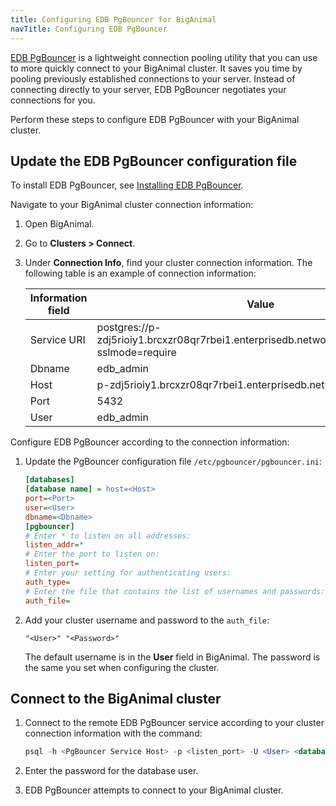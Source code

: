 ```yaml
---
title: Configuring EDB PgBouncer for BigAnimal
navTitle: Configuring EDB PgBouncer
---
```


[EDB PgBouncer](/pgbouncer/latest/) is a lightweight connection pooling utility that you can use to more quickly connect to your BigAnimal cluster. It saves you time by pooling previously established connections to your server. Instead of connecting directly to your server, EDB PgBouncer negotiates your connections for you. 

Perform these steps to configure EDB PgBouncer with your BigAnimal cluster.

## Update the EDB PgBouncer configuration file

To install EDB PgBouncer, see [Installing EDB PgBouncer](/pgbouncer/latest/01_installation/).

Navigate to your BigAnimal cluster connection information: 

1. Open BigAnimal. 

1. Go to **Clusters > Connect**. 

1. Under **Connection Info**, find your cluster connection information. The following table is an example of connection information: 

   | Information field | Value |
   |-------------------|-------|
   | Service URI | postgres://p-zdj5rioiy1.brcxzr08qr7rbei1.enterprisedb.network:5432/edb_admin?sslmode=require |
   | Dbname | edb_admin |
   | Host | p-zdj5rioiy1.brcxzr08qr7rbei1.enterprisedb.network |
   | Port | 5432 |
   | User | edb_admin |

Configure EDB PgBouncer according to the connection information:

1. Update the PgBouncer configuration file `/etc/pgbouncer/pgbouncer.ini`:

   ```ini
   [databases]
   [database name] = host=<Host>
   port=<Port> 
   user=<User> 
   dbname=<Dbname>
   [pgbouncer]
   # Enter * to listen on all addresses:
   listen_addr=*
   # Enter the port to listen on:
   listen_port=
   # Enter your setting for authenticating users:
   auth_type=
   # Enter the file that contains the list of usernames and passwords:
   auth_file= 
   ```

1. Add your cluster username and password to the `auth_file`:

   ```text
   "<User>" "<Password>"
   ```

   The default username is in the **User** field in BigAnimal. The password is the same you set when configuring the cluster.

## Connect to the BigAnimal cluster

1. Connect to the remote EDB PgBouncer service according to your cluster connection information with the command: 

   ```sql
   psql -h <PgBouncer Service Host> -p <listen_port> -U <User> <database name>
   ```

1. Enter the password for the database user. 

1. EDB PgBouncer attempts to connect to your BigAnimal cluster.




